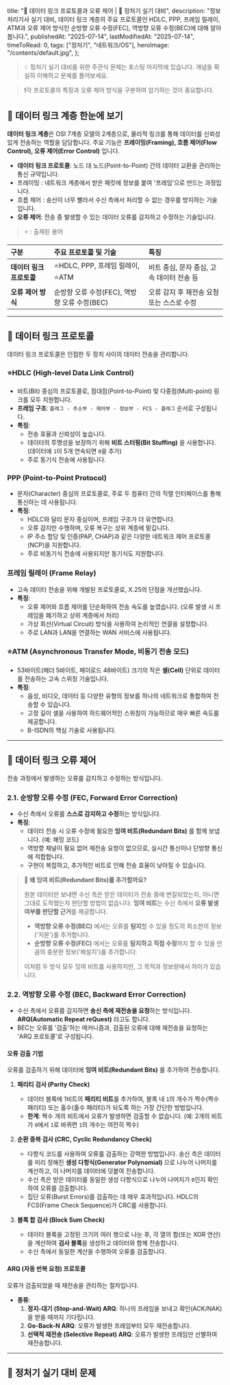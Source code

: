 
  title: "🔗 데이터 링크 프로토콜과 오류 제어 | 🚀 정처기 실기 대비",
  description:
    "정보처리기사 실기 대비, 데이터 링크 계층의 주요 프로토콜인 HDLC, PPP, 프레임 릴레이, ATM과 오류 제어 방식인 순방향 오류 수정(FEC), 역방향 오류 수정(BEC)에 대해 알아봅니다.",
  publishedAt: "2025-07-14",
  lastModifiedAt: "2025-07-14",
  timeToRead: 0,
  tags: ["정처기", "네트워크/OS"],
  heroImage: "/contents/default.jpg",
};

> 💡 정처기 실기 대비를 위한 주관식 문제는 포스팅 마지막에 있습니다. 개념을 확실히 이해하고 문제를 풀어보세요.

> ❗️각 프로토콜의 특징과 오류 제어 방식을 구분하여 암기하는 것이 중요합니다.

## 🚀 데이터 링크 계층 한눈에 보기

**데이터 링크 계층**은 OSI 7계층 모델의 2계층으로, 물리적 링크를 통해 데이터를 신뢰성 있게 전송하는 역할을 담당합니다. 주요 기능은 **프레이밍(Framing), 흐름 제어(Flow Control), 오류 제어(Error Control)** 입니다.

- **데이터 링크 프로토콜**: 노드 대 노드(Point-to-Point) 간의 데이터 교환을 관리하는 통신 규약입니다.
- 프레이밍 : 네트워크 계층에서 받은 패킷에 정보를 붙여 '프레임'으로 만드는 과정입니다.
- 흐름 제어 : 송신이 너무 빨라서 수신 측에서 처리할 수 없는 경우를 방지하는 기술입니다.
- **오류 제어**: 전송 중 발생할 수 있는 데이터 오류를 감지하고 수정하는 기술입니다.

> ⭐️ : 출제된 용어

| 구분                     | 주요 프로토콜 및 기술                        | 특징                                      |
| :----------------------- | :------------------------------------------- | :---------------------------------------- |
| **데이터 링크 프로토콜** | ⭐️HDLC, PPP, 프레임 릴레이, ⭐️ATM          | 비트 중심, 문자 중심, 고속 데이터 전송 등 |
| **오류 제어 방식**       | 순방향 오류 수정(FEC), 역방향 오류 수정(BEC) | 오류 감지 후 재전송 요청 또는 스스로 수정 |

---

## 🔗 데이터 링크 프로토콜

데이터 링크 프로토콜은 인접한 두 장치 사이의 데이터 전송을 관리합니다.

### ⭐️HDLC (High-level Data Link Control)

- 비트(Bit) 중심의 프로토콜로, 점대점(Point-to-Point) 및 다중점(Multi-point) 링크를 모두 지원합니다.
- **프레임 구조**: `플래그 - 주소부 - 제어부 - 정보부 - FCS - 플래그` 순서로 구성됩니다.
- **특징**:
  - 전송 효율과 신뢰성이 높습니다.
  - 데이터의 투명성을 보장하기 위해 **비트 스터핑(Bit Stuffing)** 을 사용합니다. (데이터에 `1`이 5개 연속되면 `0`을 추가)
  - 주로 동기식 전송에 사용됩니다.

### PPP (Point-to-Point Protocol)

- 문자(Character) 중심의 프로토콜로, 주로 두 컴퓨터 간의 직렬 인터페이스를 통해 통신하는 데 사용됩니다.
- **특징**:
  - HDLC와 달리 문자 중심이며, 프레임 구조가 더 유연합니다.
  - 오류 감지만 수행하며, 오류 복구는 상위 계층에 맡깁니다.
  - IP 주소 할당 및 인증(PAP, CHAP)과 같은 다양한 네트워크 제어 프로토콜(NCP)을 지원합니다.
  - 주로 비동기식 전송에 사용되지만 동기식도 지원합니다.

### 프레임 릴레이 (Frame Relay)

- 고속 데이터 전송을 위해 개발된 프로토콜로, X.25의 단점을 개선했습니다.
- **특징**:
  - 오류 제어와 흐름 제어를 단순화하여 전송 속도를 높였습니다. (오류 발생 시 프레임을 폐기하고 상위 계층에서 처리)
  - 가상 회선(Virtual Circuit) 방식을 사용하여 논리적인 연결을 설정합니다.
  - 주로 LAN과 LAN을 연결하는 WAN 서비스에 사용됩니다.

### ⭐️ATM (Asynchronous Transfer Mode, 비동기 전송 모드)

- 53바이트(헤더 5바이트, 페이로드 48바이트) 크기의 작은 **셀(Cell)** 단위로 데이터를 전송하는 고속 스위칭 기술입니다.
- **특징**:
  - 음성, 비디오, 데이터 등 다양한 유형의 정보를 하나의 네트워크로 통합하여 전송할 수 있습니다.
  - 고정 길이 셀을 사용하여 하드웨어적인 스위칭이 가능하므로 매우 빠른 속도를 제공합니다.
  - B-ISDN의 핵심 기술로 사용됩니다.

---

## 🔧 데이터 링크 오류 제어

전송 과정에서 발생하는 오류를 감지하고 수정하는 방식입니다.

### 2.1. 순방향 오류 수정 (FEC, Forward Error Correction)

- 수신 측에서 오류를 **스스로 감지하고 수정**하는 방식입니다.
- **특징**:
  - 데이터 전송 시 오류 수정에 필요한 **잉여 비트(Redundant Bits)** 를 함께 보냅니다. (예: 해밍 코드)
  - 역방향 채널이 필요 없어 재전송 요청이 없으므로, 실시간 통신이나 단방향 통신에 적합합니다.
  - 구현이 복잡하고, 추가적인 비트로 인해 전송 효율이 낮아질 수 있습니다.

> **🤔 왜 잉여 비트(Redundant Bits)를 추가할까요?**
>
> 원본 데이터만 보내면 수신 측은 받은 데이터가 전송 중에 변질되었는지, 아니면 그대로 도착했는지 판단할 방법이 없습니다. **잉여 비트**는 수신 측에서 **오류 발생 여부를 판단할 근거**를 제공합니다.
>
> - **역방향 오류 수정(BEC)** 에서는 오류를 **탐지**할 수 있을 정도의 최소한의 정보('지문')를 추가합니다.
> - **순방향 오류 수정(FEC)** 에서는 오류를 **탐지하고 직접 수정**까지 할 수 있을 만큼의 충분한 정보('해설지')를 추가합니다.
>
> 이처럼 두 방식 모두 잉여 비트를 사용하지만, 그 목적과 정보량에서 차이가 있습니다.

### 2.2. 역방향 오류 수정 (BEC, Backward Error Correction)

- 수신 측에서 오류를 감지하면 **송신 측에 재전송을 요청**하는 방식입니다. **ARQ(Automatic Repeat reQuest)** 라고도 합니다.
- BEC는 오류를 '검출'하는 메커니즘과, 검출된 오류에 대해 재전송을 요청하는 'ARQ 프로토콜'로 구성됩니다.

#### 오류 검출 기법

오류를 검출하기 위해 데이터에 **잉여 비트(Redundant Bits)** 를 추가하여 전송합니다.

1.  **패리티 검사 (Parity Check)**

    - 데이터 블록에 1비트의 **패리티 비트**를 추가하여, 블록 내 `1`의 개수가 짝수(짝수 패리티) 또는 홀수(홀수 패리티)가 되도록 하는 가장 간단한 방법입니다.
    - **한계**: 짝수 개의 비트에서 오류가 발생하면 검출할 수 없습니다. (예: 2개의 비트가 `0`에서 `1`로 바뀌면 `1`의 개수는 여전히 짝수)

2.  **순환 중복 검사 (CRC, Cyclic Redundancy Check)**

    - 다항식 코드를 사용하여 오류를 검출하는 강력한 방법입니다. 송신 측은 데이터를 미리 정해진 **생성 다항식(Generator Polynomial)** 으로 나누어 나머지를 계산하고, 이 나머지를 데이터에 덧붙여 전송합니다.
    - 수신 측은 받은 데이터를 동일한 생성 다항식으로 나누어 나머지가 `0`인지 확인하여 오류를 검출합니다.
    - 집단 오류(Burst Errors)를 검출하는 데 매우 효과적입니다. HDLC의 FCS(Frame Check Sequence)가 CRC를 사용합니다.

3.  **블록 합 검사 (Block Sum Check)**
    - 데이터 블록을 고정된 크기의 여러 행으로 나눈 후, 각 열의 합(또는 XOR 연산)을 계산하여 **검사 블록**을 생성하고 데이터와 함께 전송합니다.
    - 수신 측에서 동일한 계산을 수행하여 오류를 검출합니다.

#### ARQ (자동 반복 요청) 프로토콜

오류가 검출되었을 때 재전송을 관리하는 절차입니다.

- **종류**:
  1.  **정지-대기 (Stop-and-Wait) ARQ**: 하나의 프레임을 보내고 확인(ACK/NAK)을 받을 때까지 기다립니다.
  2.  **Go-Back-N ARQ**: 오류가 발생한 프레임부터 모두 재전송합니다.
  3.  **선택적 재전송 (Selective Repeat) ARQ**: 오류가 발생한 프레임만 선별하여 재전송합니다.

---

## 📝 정처기 실기 대비 문제

<ProblemAnswer
  problem="점대점 및 다중점 링크를 지원하며, 비트 스터핑을 사용하여 데이터 투명성을 보장하는 비트 중심 프로토콜은 무엇인가?"
  correctAnswer="HDLC"
/>

<ProblemAnswer
  problem="두 컴퓨터 간의 직렬 통신에 주로 사용되며, IP 주소 할당 및 인증 기능을 제공하는 문자 중심 프로토콜은 무엇인가?"
  correctAnswer="PPP"
/>

<ProblemAnswer
  problem="53바이트의 고정 길이 셀(Cell) 단위로 데이터를 전송하는 고속 스위칭 기술은 무엇인가?"
  correctAnswer="ATM (비동기 전송 모드)"
/>

<ProblemAnswer
  problem="수신 측에서 오류를 스스로 감지하고 수정하는 오류 제어 방식은 무엇인가?"
  correctAnswer="순방향 오류 수정 (FEC)"
/>

<ProblemAnswer
  problem="수신 측이 오류를 감지했을 때 송신 측에 재전송을 요청하는 오류 제어 방식을 총칭하여 무엇이라고 하는가?"
  correctAnswer="역방향 오류 수정 (BEC) 또는 ARQ"
/>

<ProblemAnswer
  problem="ARQ(자동 반복 요청) 방식 중, 오류가 발생한 프레임 이후의 모든 프레임을 재전송하는 방식은 무엇인가?"
  correctAnswer="Go-Back-N ARQ"
/>

<ProblemAnswer
  problem="ARQ(자동 반복 요청) 방식 중, 오류가 발생한 프레임만 선별하여 재전송하여 전송 효율이 가장 좋은 방식은 무엇인가?"
  correctAnswer="선택적 재전송 (Selective Repeat) ARQ"
/>
